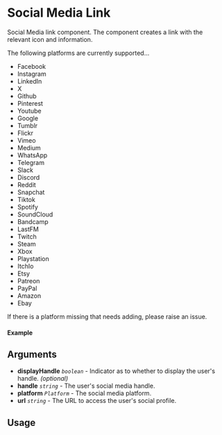
<Meta of={SocialMediaLink} title="SocialMediaLink" />

# Social Media Link

Social Media link component. The component creates a link with the relevant icon and information.

The following platforms are currently supported...
* Facebook
* Instagram
* LinkedIn
* X
* Github
* Pinterest
* Youtube
* Google
* Tumblr
* Flickr
* Vimeo
* Medium
* WhatsApp
* Telegram
* Slack
* Discord
* Reddit
* Snapchat
* Tiktok
* Spotify
* SoundCloud
* Bandcamp
* LastFM
* Twitch
* Steam
* Xbox
* Playstation
* ItchIo
* Etsy
* Patreon
* PayPal
* Amazon
* Ebay

If there is a platform missing that needs adding, please raise an issue.

#### Example

<Canvas of={SocialMediaLink.Default} />

## Arguments

- **displayHandle** _`boolean`_ - Indicator as to whether to display the user's handle. _(optional)_
- **handle** _`string`_ - The user's social media handle.
- **platform** _`Platform`_ - The social media platform.
- **url** _`string`_ - The URL to access the user's social profile.

## Usage

```ts
import { SocialMediaLinks, SocialMediaPlatform } from "@nick8green/components";

const Example = () => {
  return (
      <SocialMediaLinks
        handle: "My Facebook",
        platform: Platform.Facebook,
        url: "https://www.facebook.com/",
      />
  );
};

export default Example;
```
